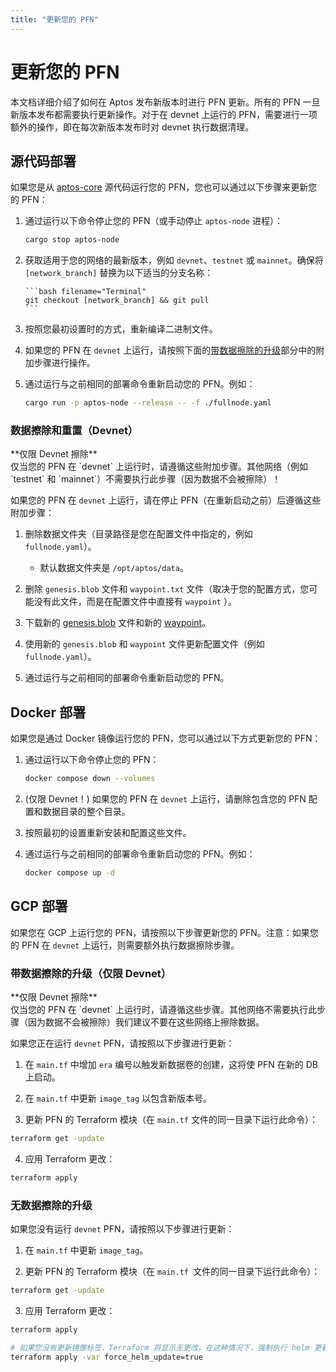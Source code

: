 ```yaml
---
title: "更新您的 PFN"
---
```



# 更新您的 PFN

本文档详细介绍了如何在 Aptos 发布新版本时进行 PFN 更新。所有的 PFN 一旦新版本发布都需要执行更新操作。对于在 devnet 上运行的 PFN，需要进行一项额外的操作，即在每次新版本发布时对 devnet 执行数据清理。

## 源代码部署

如果您是从 [aptos-core][aptos-labs/aptos-core] 源代码运行您的 PFN，您也可以通过以下步骤来更新您的 PFN：

1.  通过运行以下命令停止您的 PFN（或手动停止 `aptos-node` 进程）：

    ```bash filename="Terminal"
    cargo stop aptos-node
    ```

2.  获取适用于您的网络的最新版本，例如 `devnet`、`testnet` 或 `mainnet`。确保将 `[network_branch]` 替换为以下适当的分支名称：

        ```bash filename="Terminal"
        git checkout [network_branch] && git pull
        ```

3.  按照您最初设置时的方式，重新编译二进制文件。

4.  如果您的 PFN 在 `devnet` 上运行，请按照下面的[带数据擦除的升级](#带数据擦除的升级仅限-devnet)部分中的附加步骤进行操作。

5.  通过运行与之前相同的部署命令重新启动您的 PFN。例如：

    ```bash filename="Terminal"
    cargo run -p aptos-node --release -- -f ./fullnode.yaml
    ```

### 数据擦除和重置（Devnet） 

<Callout type="warning">
**仅限 Devnet 擦除**<br />
仅当您的 PFN 在 `devnet` 上运行时，请遵循这些附加步骤。其他网络（例如 `testnet` 和 `mainnet`）不需要执行此步骤（因为数据不会被擦除）！
</Callout>

如果您的 PFN 在 `devnet` 上运行，请在停止 PFN（在重新启动之前）后遵循这些附加步骤：

1. 删除数据文件夹（目录路径是您在配置文件中指定的，例如 `fullnode.yaml`）。

   - 默认数据文件夹是 `/opt/aptos/data`。

2. 删除 `genesis.blob` 文件和 `waypoint.txt` 文件（取决于您的配置方式，您可能没有此文件，而是在配置文件中直接有 `waypoint` ）。

3. 下载新的 [genesis.blob](../../configure/node-files-all-networks/node-files-mainnet.mdx#genesisblob) 文件和新的 [waypoint](../../configure/node-files-all-networks/node-files-mainnet.mdx#waypointtxt)。

4. 使用新的 `genesis.blob` 和 `waypoint` 文件更新配置文件（例如 `fullnode.yaml`）。

5. 通过运行与之前相同的部署命令重新启动您的 PFN。

## Docker 部署

如果您是通过 Docker 镜像运行您的 PFN，您可以通过以下方式更新您的 PFN：

1. 通过运行以下命令停止您的 PFN：

   ```bash filename="Terminal"
   docker compose down --volumes
   ```

2. (仅限 Devnet！) 如果您的 PFN 在 `devnet` 上运行，请删除包含您的 PFN 配置和数据目录的整个目录。

3. 按照最初的设置重新安装和配置这些文件。

4. 通过运行与之前相同的部署命令重新启动您的 PFN。例如：
   ```bash filename="Terminal"
   docker compose up -d
   ```

## GCP 部署

如果您在 GCP 上运行您的 PFN，请按照以下步骤更新您的 PFN。注意：如果您的 PFN 在 `devnet` 上运行，则需要额外执行数据擦除步骤。

### 带数据擦除的升级（仅限 Devnet）

<Callout type="warning">
**仅限 Devnet 擦除**<br />
仅当您的 PFN 在 `devnet` 上运行时，请遵循这些步骤。其他网络不需要执行此步骤（因为数据不会被擦除）我们建议不要在这些网络上擦除数据。
</Callout>

如果您正在运行 `devnet` PFN，请按照以下步骤进行更新：

1. 在 `main.tf` 中增加 `era` 编号以触发新数据卷的创建，这将使 PFN 在新的 DB 上启动。

2. 在 `main.tf` 中更新 `image_tag` 以包含新版本号。

3. 更新 PFN 的 Terraform 模块（在 `main.tf` 文件的同一目录下运行此命令）：

```bash filename="Terminal"
terraform get -update
```

4. 应用 Terraform 更改：

```bash filename="Terminal"
terraform apply
```

### 无数据擦除的升级

如果您没有运行 `devnet` PFN，请按照以下步骤进行更新：

1. 在 `main.tf` 中更新 `image_tag`。

2. 更新 PFN 的 Terraform 模块（在 `main.tf `文件的同一目录下运行此命令）：

```bash filename="Terminal"
terraform get -update
```

3. 应用 Terraform 更改：

```bash filename="Terminal"
terraform apply

# 如果您没有更新镜像标签，Terraform 将显示无更改，在这种情况下，强制执行 helm 更新
terraform apply -var force_helm_update=true
```

[rest_spec]: https://github.com/aptos-labs/aptos-core/tree/main/api
[devnet_genesis]: https://devnet.aptoslabs.com/genesis.blob
[devnet_waypoint]: https://devnet.aptoslabs.com/waypoint.txt
[aptos-labs/aptos-core]: https://github.com/aptos-labs/aptos-core.git
[status dashboard]: https://status.devnet.aptos.dev
